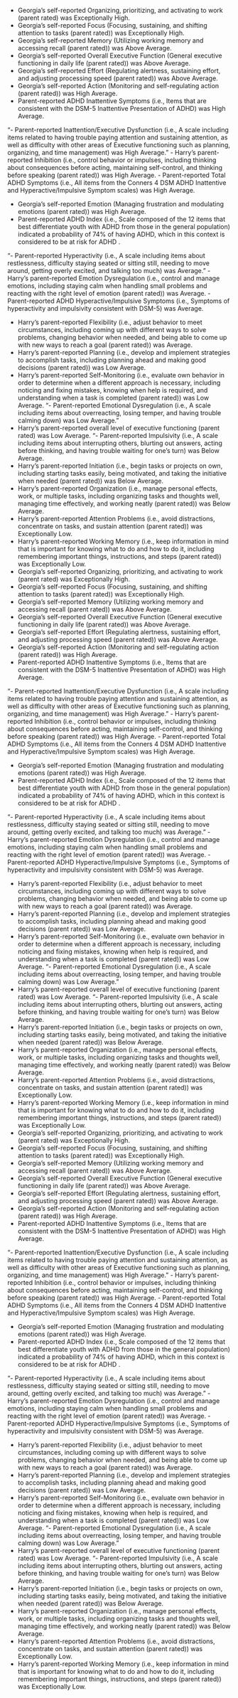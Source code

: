 <summary>



</summary>
- Georgia's self-reported Organizing, prioritizing, and activating to work (parent rated) was Exceptionally High.
- Georgia's self-reported Focus (Focusing, sustaining, and shifting attention to tasks (parent rated)) was Exceptionally High.
- Georgia's self-reported Memory (Utilizing working memory and accessing recall (parent rated)) was Above Average.
- Georgia's self-reported Overall Executive Function (General executive functioning in daily life (parent rated)) was Above Average.
- Georgia's self-reported Effort (Regulating alertness, sustaining effort, and adjusting processing speed (parent rated)) was Above Average.
- Georgia's self-reported Action (Monitoring and self-regulating action (parent rated)) was High Average.
- Parent-reported ADHD Inattentive Symptoms (i.e., Items that are consistent with the DSM-5 Inattentive Presentation of ADHD) was High Average.

"- Parent-reported Inattention/Executive Dysfunction (i.e., A scale including items related to having trouble paying attention and sustaining attention, as well as difficulty with other areas of Executive functioning such as planning, organizing, and time management) was High Average."
- Harry's parent-reported Inhibition (i.e., control behavior or impulses, including thinking about consequences before acting, maintaining self-control, and thinking before speaking (parent rated)) was High Average.
- Parent-reported Total ADHD Symptoms (i.e., All items from the Conners 4 DSM ADHD Inattentive and Hyperactive/Impulsive Symptom scales) was High Average.

- Georgia's self-reported Emotion (Managing frustration and modulating emotions (parent rated)) was High Average.
- Parent-reported ADHD Index (i.e., Scale composed of the 12 items that best differentiate youth with ADHD from those in the general population) indicated a probability of 74% of having ADHD, which in this context is considered to be  at risk for ADHD .

"- Parent-reported Hyperactivity (i.e., A scale including items about restlessness, difficulty staying seated or sitting still, needing to move around, getting overly excited, and talking too much) was Average."
- Harry's parent-reported Emotion Dysregulation (i.e., control and manage emotions, including staying calm when handling small problems and reacting with the right level of emotion (parent rated)) was Average.
- Parent-reported ADHD Hyperactive/Impulsive Symptoms (i.e., Symptoms of hyperactivity and impulsivity consistent with DSM-5) was Average.

- Harry's parent-reported Flexibility (i.e., adjust behavior to meet circumstances, including coming up with different ways to solve problems, changing behavior when needed, and being able to come up with new ways to reach a goal (parent rated)) was Average.
- Harry's parent-reported Planning (i.e., develop and implement strategies to accomplish tasks, including planning ahead and making good decisions (parent rated)) was Low Average.
- Harry's parent-reported Self-Monitoring (i.e., evaluate own behavior in order to determine when a different approach is necessary, including noticing and fixing mistakes, knowing when help is required, and understanding when a task is completed (parent rated)) was Low Average.
"- Parent-reported Emotional Dysregulation (i.e., A scale including items about overreacting, losing temper, and having trouble calming down) was Low Average."
- Harry's parent-reported overall level of executive functioning (parent rated) was Low Average.
"- Parent-reported Impulsivity (i.e., A scale including items about interrupting others, blurting out answers, acting before thinking, and having trouble waiting for one's turn) was Below Average.
- Harry's parent-reported Initiation (i.e., begin tasks or projects on own, including starting tasks easily, being motivated, and taking the initiative when needed (parent rated)) was Below Average.
- Harry's parent-reported Organization (i.e., manage personal effects, work, or multiple tasks, including organizing tasks and thoughts well, managing time effectively, and working neatly (parent rated)) was Below Average.
- Harry's parent-reported Attention Problems (i.e., avoid distractions, concentrate on tasks, and sustain attention (parent rated)) was Exceptionally Low.
- Harry's parent-reported Working Memory (i.e., keep information in mind that is important for knowing what to do and how to do it, including remembering important things, instructions, and steps (parent rated)) was Exceptionally Low.
- Georgia's self-reported Organizing, prioritizing, and activating to work (parent rated) was Exceptionally High.
- Georgia's self-reported Focus (Focusing, sustaining, and shifting attention to tasks (parent rated)) was Exceptionally High.
- Georgia's self-reported Memory (Utilizing working memory and accessing recall (parent rated)) was Above Average.
- Georgia's self-reported Overall Executive Function (General executive functioning in daily life (parent rated)) was Above Average.
- Georgia's self-reported Effort (Regulating alertness, sustaining effort, and adjusting processing speed (parent rated)) was Above Average.
- Georgia's self-reported Action (Monitoring and self-regulating action (parent rated)) was High Average.
- Parent-reported ADHD Inattentive Symptoms (i.e., Items that are consistent with the DSM-5 Inattentive Presentation of ADHD) was High Average.

"- Parent-reported Inattention/Executive Dysfunction (i.e., A scale including items related to having trouble paying attention and sustaining attention, as well as difficulty with other areas of Executive functioning such as planning, organizing, and time management) was High Average."
- Harry's parent-reported Inhibition (i.e., control behavior or impulses, including thinking about consequences before acting, maintaining self-control, and thinking before speaking (parent rated)) was High Average.
- Parent-reported Total ADHD Symptoms (i.e., All items from the Conners 4 DSM ADHD Inattentive and Hyperactive/Impulsive Symptom scales) was High Average.

- Georgia's self-reported Emotion (Managing frustration and modulating emotions (parent rated)) was High Average.
- Parent-reported ADHD Index (i.e., Scale composed of the 12 items that best differentiate youth with ADHD from those in the general population) indicated a probability of 74% of having ADHD, which in this context is considered to be  at risk for ADHD .

"- Parent-reported Hyperactivity (i.e., A scale including items about restlessness, difficulty staying seated or sitting still, needing to move around, getting overly excited, and talking too much) was Average."
- Harry's parent-reported Emotion Dysregulation (i.e., control and manage emotions, including staying calm when handling small problems and reacting with the right level of emotion (parent rated)) was Average.
- Parent-reported ADHD Hyperactive/Impulsive Symptoms (i.e., Symptoms of hyperactivity and impulsivity consistent with DSM-5) was Average.

- Harry's parent-reported Flexibility (i.e., adjust behavior to meet circumstances, including coming up with different ways to solve problems, changing behavior when needed, and being able to come up with new ways to reach a goal (parent rated)) was Average.
- Harry's parent-reported Planning (i.e., develop and implement strategies to accomplish tasks, including planning ahead and making good decisions (parent rated)) was Low Average.
- Harry's parent-reported Self-Monitoring (i.e., evaluate own behavior in order to determine when a different approach is necessary, including noticing and fixing mistakes, knowing when help is required, and understanding when a task is completed (parent rated)) was Low Average.
"- Parent-reported Emotional Dysregulation (i.e., A scale including items about overreacting, losing temper, and having trouble calming down) was Low Average."
- Harry's parent-reported overall level of executive functioning (parent rated) was Low Average.
"- Parent-reported Impulsivity (i.e., A scale including items about interrupting others, blurting out answers, acting before thinking, and having trouble waiting for one's turn) was Below Average.
- Harry's parent-reported Initiation (i.e., begin tasks or projects on own, including starting tasks easily, being motivated, and taking the initiative when needed (parent rated)) was Below Average.
- Harry's parent-reported Organization (i.e., manage personal effects, work, or multiple tasks, including organizing tasks and thoughts well, managing time effectively, and working neatly (parent rated)) was Below Average.
- Harry's parent-reported Attention Problems (i.e., avoid distractions, concentrate on tasks, and sustain attention (parent rated)) was Exceptionally Low.
- Harry's parent-reported Working Memory (i.e., keep information in mind that is important for knowing what to do and how to do it, including remembering important things, instructions, and steps (parent rated)) was Exceptionally Low.
- Georgia's self-reported Organizing, prioritizing, and activating to work (parent rated) was Exceptionally High.
- Georgia's self-reported Focus (Focusing, sustaining, and shifting attention to tasks (parent rated)) was Exceptionally High.
- Georgia's self-reported Memory (Utilizing working memory and accessing recall (parent rated)) was Above Average.
- Georgia's self-reported Overall Executive Function (General executive functioning in daily life (parent rated)) was Above Average.
- Georgia's self-reported Effort (Regulating alertness, sustaining effort, and adjusting processing speed (parent rated)) was Above Average.
- Georgia's self-reported Action (Monitoring and self-regulating action (parent rated)) was High Average.
- Parent-reported ADHD Inattentive Symptoms (i.e., Items that are consistent with the DSM-5 Inattentive Presentation of ADHD) was High Average.

"- Parent-reported Inattention/Executive Dysfunction (i.e., A scale including items related to having trouble paying attention and sustaining attention, as well as difficulty with other areas of Executive functioning such as planning, organizing, and time management) was High Average."
- Harry's parent-reported Inhibition (i.e., control behavior or impulses, including thinking about consequences before acting, maintaining self-control, and thinking before speaking (parent rated)) was High Average.
- Parent-reported Total ADHD Symptoms (i.e., All items from the Conners 4 DSM ADHD Inattentive and Hyperactive/Impulsive Symptom scales) was High Average.

- Georgia's self-reported Emotion (Managing frustration and modulating emotions (parent rated)) was High Average.
- Parent-reported ADHD Index (i.e., Scale composed of the 12 items that best differentiate youth with ADHD from those in the general population) indicated a probability of 74% of having ADHD, which in this context is considered to be  at risk for ADHD .

"- Parent-reported Hyperactivity (i.e., A scale including items about restlessness, difficulty staying seated or sitting still, needing to move around, getting overly excited, and talking too much) was Average."
- Harry's parent-reported Emotion Dysregulation (i.e., control and manage emotions, including staying calm when handling small problems and reacting with the right level of emotion (parent rated)) was Average.
- Parent-reported ADHD Hyperactive/Impulsive Symptoms (i.e., Symptoms of hyperactivity and impulsivity consistent with DSM-5) was Average.

- Harry's parent-reported Flexibility (i.e., adjust behavior to meet circumstances, including coming up with different ways to solve problems, changing behavior when needed, and being able to come up with new ways to reach a goal (parent rated)) was Average.
- Harry's parent-reported Planning (i.e., develop and implement strategies to accomplish tasks, including planning ahead and making good decisions (parent rated)) was Low Average.
- Harry's parent-reported Self-Monitoring (i.e., evaluate own behavior in order to determine when a different approach is necessary, including noticing and fixing mistakes, knowing when help is required, and understanding when a task is completed (parent rated)) was Low Average.
"- Parent-reported Emotional Dysregulation (i.e., A scale including items about overreacting, losing temper, and having trouble calming down) was Low Average."
- Harry's parent-reported overall level of executive functioning (parent rated) was Low Average.
"- Parent-reported Impulsivity (i.e., A scale including items about interrupting others, blurting out answers, acting before thinking, and having trouble waiting for one's turn) was Below Average.
- Harry's parent-reported Initiation (i.e., begin tasks or projects on own, including starting tasks easily, being motivated, and taking the initiative when needed (parent rated)) was Below Average.
- Harry's parent-reported Organization (i.e., manage personal effects, work, or multiple tasks, including organizing tasks and thoughts well, managing time effectively, and working neatly (parent rated)) was Below Average.
- Harry's parent-reported Attention Problems (i.e., avoid distractions, concentrate on tasks, and sustain attention (parent rated)) was Exceptionally Low.
- Harry's parent-reported Working Memory (i.e., keep information in mind that is important for knowing what to do and how to do it, including remembering important things, instructions, and steps (parent rated)) was Exceptionally Low.
